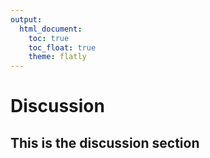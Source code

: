 ```yaml
---
output: 
  html_document:
    toc: true
    toc_float: true
    theme: flatly
---
```


# Discussion 

## This is the discussion section